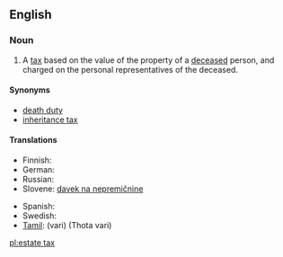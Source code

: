 {{wikipedia}}
==English==

===Noun===
{{en-noun|sg=[[estate]] [[tax]]|es}}

# A [[tax]] based on the value of the property of a [[deceased]] person, and charged on the personal representatives of the deceased.

====Synonyms====
* [[death duty]]
* [[inheritance tax]]

====Translations====
{{trans-top|tax on the property of a deceased person}}
* Finnish: {{t-|fi|perintövero}}
* German: {{t|de|Erbschaftsteuer|f}}
* Russian: {{t|ru|налог на наследство|m|sc=Cyrl|tr=nalóg na naslédstvo}}
* Slovene: [[davek na nepremičnine]] {{m}}
{{trans-mid}}
* Spanish: {{t-|es|impuesto sucesorio}}
* Swedish: {{t|sv|arvskatt|c}}
* [[Tamil]]: {{t|ta|வரி|xs=Tamil}} (vari) (Thota vari)
{{trans-bottom}}

[[pl:estate tax]]